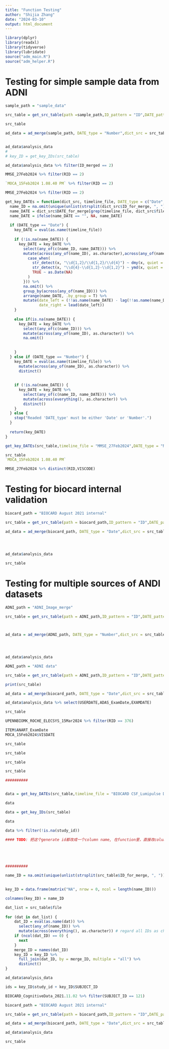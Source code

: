 ```yaml
---
title: "Function Testing"
author: "Shijia Zhang"
date: "2024-03-10"
output: html_document
---
```


```r
library(dplyr)
library(readxl)
library(tidyverse)
library(lubridate)
source("adm_main.R")
source("adm_helper.R")
```

# Testing for simple sample data from ADNI

```r
sample_path = "sample_data"

src_table = get_src_table(path =sample_path,ID_pattern = "ID",DATE_pattern = "VISCODE",ID_usr_list = c("RID"),DATE_usr_list = c("VISCODE"))

src_table

ad_data = ad_merge(sample_path, DATE_type = "Number",dict_src = src_table)


ad_data$analysis_data
# 
# key_ID = get_key_IDs(src_table)
```
```r
ad_data$analysis_data %>% filter(ID_merged == 2)
```


```r
MMSE_27Feb2024 %>% filter(RID == 2)
```

```r
`MOCA_15Feb2024 1.08.40 PM` %>% filter(RID == 2)
```

```r
MMSE_27Feb2024 %>% filter(RID == 2)
```



```r
get_key_DATEs = function(dict_src, timeline_file, DATE_type = c("Date", "Number")) {
  name_ID = na.omit(unique(unlist(strsplit(dict_src$ID_for_merge, ", "))))
  name_DATE = dict_src$DATE_for_merge[grep(timeline_file, dict_src$file)]
  name_DATE = ifelse(name_DATE == "", NA, name_DATE)
  
  if (DATE_type == "Date") {
    key_DATE = eval(as.name(timeline_file)) 
    
    if (!is.na(name_DATE)) {
      key_DATE = key_DATE %>%
        select(any_of(c(name_ID, name_DATE))) %>%
        mutate(across(any_of(name_ID), as.character),across(any_of(name_DATE), function(x) {
          case_when(
            str_detect(x, "\\d{1,2}/\\d{1,2}/\\d{4}") ~ dmy(x, quiet = TRUE),
            str_detect(x, "\\d{4}-\\d{1,2}-\\d{1,2}") ~ ymd(x, quiet = TRUE),
            TRUE ~ as.Date(NA)
          )
        })) %>%
        na.omit() %>% 
        group_by(across(any_of(name_ID))) %>%
        arrange(name_DATE, .by_group = T) %>%
        mutate(date_left = (!!as.name(name_DATE) - lag(!!as.name(name_DATE))) / 2,
               date_right = lead(date_left))
    }
    
    else if(is.na(name_DATE)) {
      key_DATE = key_DATE %>%
        select(any_of(c(name_ID))) %>%
        mutate(across(any_of(name_ID), as.character)) %>% 
        na.omit()
      
      
    }
  } else if (DATE_type == "Number") {
    key_DATE = eval(as.name(timeline_file)) %>%
      mutate(across(any_of(name_ID), as.character)) %>% 
      distinct()
    
    
    if (!is.na(name_DATE)) {
      key_DATE = key_DATE %>%
        select(any_of(c(name_ID, name_DATE))) %>%
        mutate(across(everything(), as.character)) %>% 
        distinct()
    }
  } else {
    stop("Readed 'DATE_type' must be either 'Date' or 'Number'.")
  }
  
  return(key_DATE)
}
```

```r


get_key_DATEs(src_table,timeline_file = "MMSE_27Feb2024",DATE_type = "Number") 
```





```r
src_table
`MOCA_15Feb2024 1.08.40 PM` 
```

```r
MMSE_27Feb2024 %>% distinct(RID,VISCODE)
```



# Testing for biocard internal validation
```r
biocard_path = "BIOCARD August 2021 internal"

src_table = get_src_table(path = biocard_path,ID_pattern = "ID",DATE_pattern = "Date",ID_usr_list = c("study_id","SUBJECT_ID"))

ad_data = ad_merge(biocard_path, DATE_type = "Date",dict_src = src_table)




ad_data$analysis_data
```

```r
src_table
```



# Testing for multiple sources of ANDI datasets

```r
ADNI_path = "ADNI_Image_merge"

src_table = get_src_table(path = ADNI_path,ID_pattern = "ID",DATE_pattern = "VIS",ID_usr_list = c("RID"))



ad_data = ad_merge(ADNI_path, DATE_type = "Number",dict_src = src_table)




ad_data$analysis_data


```



```r
ADNI_path = "ADNI data"

src_table = get_src_table(path = ADNI_path,ID_pattern = "ID",DATE_pattern = "Date",ID_usr_list = c("RID"),DATE_usr_list = c("USERDATE"))

print(src_table)

ad_data = ad_merge(biocard_path, DATE_type = "Date",dict_src = src_table)

ad_data$analysis_data %>% select(USERDATE,ADAS_ExamDate,EXAMDATE)


```

```r


src_table

UPENNBIOMK_ROCHE_ELECSYS_15Mar2024 %>% filter(RID == 376)

ITEM$ANART_ExamDate
MOCA_15Feb2024$VISDATE

src_table


```

```r
src_table
```

```r
src_table
```

```r
src_table
```



```r
##########


data = get_key_DATEs(src_table,timeline_file = "BIOCARD CSF_Lumipulse Data with dates_081320_pre1995Removed",DATE_type = "Date")

data

data = get_key_IDs(src_table)

data 

data %>% filter(!is.na(study_id))

#### TODO: 把这个generate id都改成一个column name, 在function里，直接改column name





##########

name_ID = na.omit(unique(unlist(strsplit(src_table$ID_for_merge, ", "))))
 

key_ID = data.frame(matrix("NA", nrow = 0, ncol = length(name_ID)))

colnames(key_ID) = name_ID

dat_list = src_table$file
 
for (dat in dat_list) {
    dat_ID = eval(as.name(dat)) %>%
      select(any_of(name_ID)) %>%
      mutate(across(everything(), as.character)) # regard all IDs as characters
    if (ncol(dat_ID) == 0) {
      next
    }
    merge_ID = names(dat_ID)
    key_ID = key_ID %>%
      full_join(dat_ID, by = merge_ID, multiple = "all") %>% 
      distinct()
}

ad_data$analysis_data 

ids = key_ID$study_id + key_ID$SUBJECT_ID
```

```r
BIOCARD_CognitiveData_2021.11.02 %>% filter(SUBJECT_ID == 121)
```
```r
biocard_path = "BIOCARD August 2021 internal"

src_table = get_src_table(path = biocard_path,ID_pattern = "ID",DATE_pattern = "Date",ID_usr_list = c("SUBJECT_ID"))

ad_data = ad_merge(biocard_path, DATE_type = "Date",dict_src = src_table)

ad_data$analysis_data
```

```r
src_table
```

